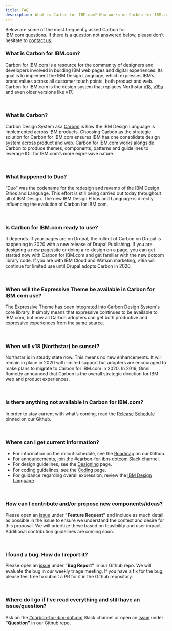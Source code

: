 ```yaml
---
title: FAQ
description: What is Carbon for IBM.com? Who works on Carbon for IBM.com? How can I contribute? Here, we answer some of our frequently asked questions.
---
```


<PageDescription>

Below are some of the most frequently asked Carbon for IBM.com questions. If there is a question not answered below, please don't hesitate to [contact us](https://cognitive-app.slack.com/archives/C2PLX8GQ6). 

</PageDescription>


### What is Carbon for IBM.com?
Carbon for IBM.com is a resource for the community of designers and developers involved in building IBM web pages and digital experiences. Its goal is to implement the IBM Design Language, which expresses IBM’s brand values across all customer touch points, both product and web.  Carbon for IBM.com is the design system that replaces Northstar [v18](https://www.ibm.com/standards/web/v18/design/), [v19a](https://www.ibm.com/standards/web/faq.html) and even older versions like v17.

<br />

### What is Carbon?
Carbon Design System aka [Carbon](https://www.carbondesignsystem.com) is how the IBM Design Language is implemented across IBM products. Choosing Carbon as the strategic solution for Carbon for IBM.com ensures IBM has one consolidate design system across product and web. Carbon for IBM.com works alongside Carbon to produce themes, components, patterns and guidelines to leverage IDL for IBM.com’s more expressive nature.

<br />

### What happened to Duo?
“Duo” was the codename for the redesign and revamp of the IBM Design Ethos and Language. This effort is still being carried out today throughout all of IBM Design. The new IBM Design Ethos and Language is directly influencing the evolution of Carbon for IBM.com.

<br />

### Is Carbon for IBM.com ready to use? 
It depends.  If your pages are on Drupal, the rollout of Carbon on Drupal is happening in 2020 with a new release of Drupal Publishing. If you are designing a new page/site or doing a re-design on a page, you can get started now with Carbon for IBM.com and get familiar with the new dotcom library code. If you are with IBM Cloud and Watson marketing, v19a will continue for limited use until Drupal adopts Carbon in 2020.

<br />

### When will the Expressive Theme be available in Carbon for IBM.com use?
The Expressive Theme has been integrated into Carbon Design System's core library. It simply means that expressive continues to be available to IBM.com, but now all Carbon adopters can get both productive and expressive experiences from the same [source](https://github.com/carbon-design-system/carbon).

<br />

### When will v18 (Northstar) be sunset?
Northstar is in steady state now.  This means no new enhancements. It will remain in place in 2020 with limited support but adopters are encouraged to make plans to migrate to Carbon for IBM.com in 2020. In 2019, Ginni Rometty announced that Carbon is the overall strategic direction for IBM web and product experiences.  

<br />

### Is there anything not available in Carbon for IBM.com?
In order to stay current with what’s coming, read the [Release Schedule]( https://github.com/carbon-design-system/carbon-for-ibm-dotcom/issues) pinned on our Github.  

<br />

### Where can I get current information?
* For information on the rollout schedule, see the [Roadmap](https://github.com/carbon-design-system/carbon-for-ibm-dotcom/wiki/Roadmap) on our Github.  
* For announcements, join the [#carbon-for-ibm-dotcom](https://ibm-studios.slack.com/archives/C2PLX8GQ6) Slack channel.
* For design guidelines, see the [Designing](https://www.ibm.com/standards/web/carbon-for-ibm-dotcom/designing) page.
* For coding guidelines, see the [Coding](https://www.ibm.com/standards/web/carbon-for-ibm-dotcom/developing) page.
* For guidance regarding overall expression, review the [IBM Design Language](https://www.ibm.com/design/language/).

<br />

### How can I contribute and/or propose new components/ideas?
Please open an [issue]( https://github.com/carbon-design-system/carbon-for-ibm-dotcom/issues/new/choose) under **"Feature Request"** and include as much detail as possible in the issue to ensure we understand the context and desire for this proposal. We will prioritize these based on feasibility and user impact. Additional contribution guidelines are coming soon.

<br />

### I found a bug. How do I report it?
Please open an [issue]( https://github.com/carbon-design-system/carbon-for-ibm-dotcom/issues/new/choose) under **"Bug Report"** in our Github repo. We will evaluate the bug in our weekly triage meeting. If you have a fix for the bug, please feel free to submit a PR for it in the Github repository.

<br />

### Where do I go if I’ve read everything and still have an issue/question?
Ask on the [#carbon-for-ibm-dotcom](https://cognitive-app.slack.com/archives/C2PLX8GQ6) Slack channel or open an [issue]( https://github.com/carbon-design-system/carbon-for-ibm-dotcom/issues/new/choose) under **"Question"** in our Github repo.
